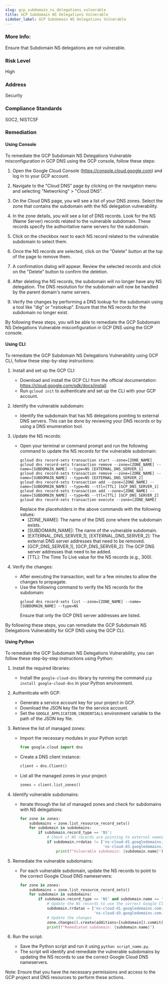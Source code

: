 ```yaml
---
slug: gcp_subdomain_ns_delegations_vulnerable
title: GCP Subdomain NS Delegations Vulnerable
sidebar_label: GCP Subdomain NS Delegations Vulnerable
---
```


### More Info:

Ensure that Subdomain NS delegations are not vulnerable.

### Risk Level

High

### Address

Security

### Compliance Standards

SOC2, NISTCSF

### Remediation

#### Using Console

To remediate the GCP Subdomain NS Delegations Vulnerable misconfiguration in GCP DNS using the GCP console, follow these steps:

1. Open the Google Cloud Console (https://console.cloud.google.com) and log in to your GCP account.

2. Navigate to the "Cloud DNS" page by clicking on the navigation menu and selecting "Networking" > "Cloud DNS".

3. On the Cloud DNS page, you will see a list of your DNS zones. Select the zone that contains the subdomain with the NS delegation vulnerability.

4. In the zone details, you will see a list of DNS records. Look for the NS (Name Server) records related to the vulnerable subdomain. These records specify the authoritative name servers for the subdomain.

5. Click on the checkbox next to each NS record related to the vulnerable subdomain to select them.

6. Once the NS records are selected, click on the "Delete" button at the top of the page to remove them.

7. A confirmation dialog will appear. Review the selected records and click on the "Delete" button to confirm the deletion.

8. After deleting the NS records, the subdomain will no longer have any NS delegation. The DNS resolution for the subdomain will now be handled by the parent domain's name servers.

9. Verify the changes by performing a DNS lookup for the subdomain using a tool like "dig" or "nslookup". Ensure that the NS records for the subdomain no longer exist.

By following these steps, you will be able to remediate the GCP Subdomain NS Delegations Vulnerable misconfiguration in GCP DNS using the GCP console.

#### Using CLI

To remediate the GCP Subdomain NS Delegations Vulnerability using GCP CLI, follow these step-by-step instructions:

1. Install and set up the GCP CLI: 
   - Download and install the GCP CLI from the official documentation: https://cloud.google.com/sdk/docs/install
   - Run `gcloud init` to authenticate and set up the CLI with your GCP account.

2. Identify the vulnerable subdomain:
   - Identify the subdomain that has NS delegations pointing to external DNS servers. This can be done by reviewing your DNS records or by using a DNS enumeration tool.

3. Update the NS records:
   - Open your terminal or command prompt and run the following command to update the NS records for the vulnerable subdomain:
     ```
     gcloud dns record-sets transaction start --zone=[ZONE_NAME]
     gcloud dns record-sets transaction remove --zone=[ZONE_NAME] --name=[SUBDOMAIN_NAME] --type=NS [EXTERNAL_DNS_SERVER_1]
     gcloud dns record-sets transaction remove --zone=[ZONE_NAME] --name=[SUBDOMAIN_NAME] --type=NS [EXTERNAL_DNS_SERVER_2]
     gcloud dns record-sets transaction add --zone=[ZONE_NAME] --name=[SUBDOMAIN_NAME] --type=NS --ttl=[TTL] [GCP_DNS_SERVER_1]
     gcloud dns record-sets transaction add --zone=[ZONE_NAME] --name=[SUBDOMAIN_NAME] --type=NS --ttl=[TTL] [GCP_DNS_SERVER_2]
     gcloud dns record-sets transaction execute --zone=[ZONE_NAME]
     ```
     Replace the placeholders in the above commands with the following values:
     - [ZONE_NAME]: The name of the DNS zone where the subdomain exists.
     - [SUBDOMAIN_NAME]: The name of the vulnerable subdomain.
     - [EXTERNAL_DNS_SERVER_1], [EXTERNAL_DNS_SERVER_2]: The external DNS server addresses that need to be removed.
     - [GCP_DNS_SERVER_1], [GCP_DNS_SERVER_2]: The GCP DNS server addresses that need to be added.
     - [TTL]: The Time To Live value for the NS records (e.g., 300).

4. Verify the changes:
   - After executing the transaction, wait for a few minutes to allow the changes to propagate.
   - Use the following command to verify the NS records for the subdomain:
     ```
     gcloud dns record-sets list --zone=[ZONE_NAME] --name=[SUBDOMAIN_NAME] --type=NS
     ```
     Ensure that only the GCP DNS server addresses are listed.

By following these steps, you can remediate the GCP Subdomain NS Delegations Vulnerability for GCP DNS using the GCP CLI.

#### Using Python

To remediate the GCP Subdomain NS Delegations Vulnerability, you can follow these step-by-step instructions using Python:

1. Install the required libraries:
   - Install the `google-cloud-dns` library by running the command `pip install google-cloud-dns` in your Python environment.

2. Authenticate with GCP:
   - Generate a service account key for your project in GCP.
   - Download the JSON key file for the service account.
   - Set the `GOOGLE_APPLICATION_CREDENTIALS` environment variable to the path of the JSON key file.

3. Retrieve the list of managed zones:
   - Import the necessary modules in your Python script:
     ```python
     from google.cloud import dns
     ```

   - Create a DNS client instance:
     ```python
     client = dns.Client()
     ```

   - List all the managed zones in your project:
     ```python
     zones = client.list_zones()
     ```

4. Identify vulnerable subdomains:
   - Iterate through the list of managed zones and check for subdomains with NS delegations:
     ```python
     for zone in zones:
         subdomains = zone.list_resource_record_sets()
         for subdomain in subdomains:
             if subdomain.record_type == 'NS':
                 # Check if NS records are pointing to external nameservers
                 if subdomain.rrdatas != ['ns-cloud-d1.googledomains.com.', 'ns-cloud-d2.googledomains.com.',
                                          'ns-cloud-d3.googledomains.com.', 'ns-cloud-d4.googledomains.com.']:
                     print(f"Vulnerable subdomain: {subdomain.name}")
     ```

5. Remediate the vulnerable subdomains:
   - For each vulnerable subdomain, update the NS records to point to the correct Google Cloud DNS nameservers:
     ```python
     for zone in zones:
         subdomains = zone.list_resource_record_sets()
         for subdomain in subdomains:
             if subdomain.record_type == 'NS' and subdomain.name == 'vulnerable-subdomain.example.com.':
                 # Update the NS records to use the correct Google Cloud DNS nameservers
                 subdomain.rrdatas = ['ns-cloud-d1.googledomains.com.', 'ns-cloud-d2.googledomains.com.',
                                      'ns-cloud-d3.googledomains.com.', 'ns-cloud-d4.googledomains.com.']
                 # Update the changes
                 zone.changes().create(additions=[subdomain]).commit()
                 print(f"Remediated subdomain: {subdomain.name}")
     ```

6. Run the script:
   - Save the Python script and run it using `python script_name.py`.
   - The script will identify and remediate the vulnerable subdomains by updating the NS records to use the correct Google Cloud DNS nameservers.

Note: Ensure that you have the necessary permissions and access to the GCP project and DNS resources to perform these actions.

